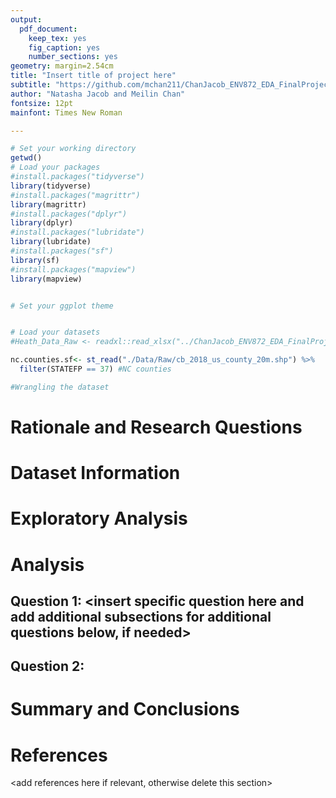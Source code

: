 ```yaml
---
output: 
  pdf_document:
    keep_tex: yes
    fig_caption: yes
    number_sections: yes
geometry: margin=2.54cm
title: "Insert title of project here"
subtitle: "https://github.com/mchan211/ChanJacob_ENV872_EDA_FinalProject.git"
author: "Natasha Jacob and Meilin Chan"
fontsize: 12pt
mainfont: Times New Roman

---
```


\newpage
\tableofcontents 
\newpage
\listoftables 
\newpage
\listoffigures 
\newpage

```r
# Set your working directory
getwd()
# Load your packages
#install.packages("tidyverse")
library(tidyverse)
#install.packages("magrittr")
library(magrittr)
#install.packages("dplyr")
library(dplyr)
#install.packages("lubridate")
library(lubridate)
#install.packages("sf")
library(sf)
#install.packages("mapview")
library(mapview)


# Set your ggplot theme


# Load your datasets
#Heath_Data_Raw <- readxl::read_xlsx("../ChanJacob_ENV872_EDA_FinalProject/Data/Raw/County Health Data 2021.xlsx")

nc.counties.sf<- st_read("./Data/Raw/cb_2018_us_county_20m.shp") %>% 
  filter(STATEFP == 37) #NC counties


```

```r
#Wrangling the dataset 


```


# Rationale and Research Questions



\newpage

# Dataset Information



\newpage

# Exploratory Analysis 



\newpage

# Analysis



## Question 1: <insert specific question here and add additional subsections for additional questions below, if needed>

## Question 2: 




\newpage

# Summary and Conclusions


\newpage

# References
<add references here if relevant, otherwise delete this section> 
